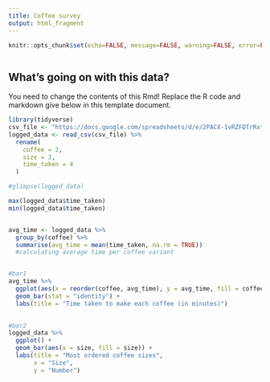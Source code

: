 ```yaml
---
title: Coffee survey
output: html_fragment
---
```


```r
knitr::opts_chunk$set(echo=FALSE, message=FALSE, warning=FALSE, error=FALSE)

```

```css

```

## What's going on with this data?

You need to change the contents of this Rmd! Replace the R code and markdown give below in this template document.

```r
library(tidyverse)
csv_file <- "https://docs.google.com/spreadsheets/d/e/2PACX-1vRZFQTrRxt4zgYvwvtUPg0XRgOA1KKS72fAdcsh_CzGsppoDe7eHIM9qypNXo9bOnnO357OGC6r2UsN/pub?output=csv"
logged_data <- read_csv(csv_file) %>%
  rename(
    coffee = 2,
    size = 3,
    time_taken = 4
  )

#glimpse(logged_data)

max(logged_data$time_taken)
min(logged_data$time_taken)


avg_time <- logged_data %>%
  group_by(coffee) %>%
  summarise(avg_time = mean(time_taken, na.rm = TRUE))
  #calculating average time per coffee variant  


#bar1
avg_time %>%
  ggplot(aes(x = reorder(coffee, avg_time), y = avg_time, fill = coffee)) + 
  geom_bar(stat = "identity") +
  labs(title = "Time taken to make each coffee (in minutes)")
  

#bar2
logged_data %>%
  ggplot() +
  geom_bar(aes(x = size, fill = size)) +
  labs(title = "Most ordered coffee sizes",
       x = "Size",
       y = "Number")
  
```
